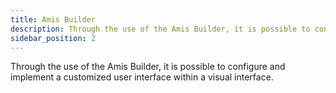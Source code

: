 ```yaml
---
title: Amis Builder
description: Through the use of the Amis Builder, it is possible to configure and implement a customized user interface within a visual interface.
sidebar_position: 2
---
```


Through the use of the Amis Builder, it is possible to configure and implement a customized user interface within a visual interface.

